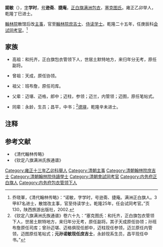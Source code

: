 '''諾敏'''（{{bd|？| |？}}），[[表字|字]]'''学时'''，[[号|号]]'''逊斋'''、'''捷庵'''，[[内务府正白旗满洲|正白旗满洲包衣]]，[[塞克图氏|塞克图氏]]。雍正乙卯举人，乾隆丁巳进士。

[[翰林院|翰林院]]散馆后改[[主事|主事]]，官至[[翰林院|翰林院]][[庶吉士|庶吉士]]、[[侍读学士|侍读学士]]。乾隆二十五年，任庚辰科[[会试|会试]][[同考官|同考官]]。<ref>乔晓軍，《清代翰林传略》：“诺敏，字学时，号逊斋、捷庵。满洲正白旗人。3甲87名进士，散馆改主事，官至侍读学士。乾隆25年，任会试同考官。”页130，陕西旅游出版社，2002.</ref>

==家族==
*高祖：和托齐，正白旗包衣管领下人，世居土默特地方，来归年分无考，原任副将。

*曾祖：天成，原任协领。

*祖父：班布詹，原任司库。

*父辈：迈堪、迈格，郎中；迈柱，参领；迈兰，内管领；迈图，原任笔帖式。

*同辈：永龄，生员；昌平，中书；<ref>《钦定八旗满洲氏族通谱》卷六十九：“塞克图氏：和托齐，正白旗包衣管领下人，世居土默特地方，来归年分无考，原任副将。其子天成原任协领；孙班布詹原任司库；曾孙迈堪、迈格俱现任郎中，迈柱现任参领，迈兰原任内管领，迈图原任笔帖式；'''元孙诺敏现任庶吉士'''，永龄现系生员，昌平现任中书。”</ref>[[德瑛_(乾隆進士)|德瑛]]，乾隆辛未进士。

==注释==
{{reflist}}

==参考文献==
*《清代翰林传略》
*《钦定八旗满洲氏族通谱》
{{乾隆二年丁巳恩科殿試金榜}}
[[Category:雍正十三年乙卯科舉人|Category:雍正十三年乙卯科舉人]]
[[Category:清朝主事|Category:清朝主事]]
[[Category:清朝翰林院庶吉士|Category:清朝翰林院庶吉士]]
[[Category:清朝翰林院侍讀學士|Category:清朝翰林院侍讀學士]]
[[Category:清朝會試同考官|Category:清朝會試同考官]]
[[Category:内务府正白旗人|Category:内务府正白旗人]]
[[Category:内务府包衣管领下人|Category:内务府包衣管领下人]]